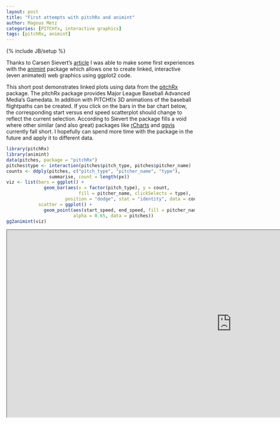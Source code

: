 ```yaml
---
layout: post
title: "First attempts with pitchRx and animint"
author: Magnus Metz
categories: [PITCHfx, interactive graphics]
tags: [pitchRx, animint]
---
```

{% include JB/setup %}


Thanks to Carsen Sievert's
[article](http://cpsievert.github.io/2014/03/fun-with-pitchrx-and-animint/) I was able to make some
first experiences with the [animint](https://github.com/tdhock/animint) package which allows one to
create linked, interactive (even animated) web graphics using ggplot2 code.

This short post demonstrates linked plots using data from the
[pitchRx](http://cran.r-project.org/web/packages/pitchRx/) package. The pitchRx package provides
Major League Baseball Advanced Media's Gamedata. In addition with PITCHf/x 3D animations of the
baseball flightpaths can be created. If you click on the bars in the bar chart below, the
corresponding start versus end speed scatterplot should change to reflect the current selection.
According to Sievert the package fills a void where other similar (and also great) packages like
[rCharts](http://rcharts.io/) and [ggvis](http://ggvis.rstudio.com/) currently fall short. I
hopefully can spend more time with the package in the future and apply it to different data.

```r
library(pitchRx)
library(animint)
data(pitches, package = "pitchRx")
pitches$type <- interaction(pitches$pitch_type, pitches$pitcher_name)
counts <- ddply(pitches, c("pitch_type", "pitcher_name", "type"),
                summarise, count = length(px))
viz <- list(bars = ggplot() +
              geom_bar(aes(x = factor(pitch_type), y = count,
                           fill = pitcher_name, clickSelects = type),
                      position = "dodge", stat = "identity", data = counts),
            scatter = ggplot() +
              geom_point(aes(start_speed, end_speed, fill = pitcher_name, showSelected = type),
                         alpha = 0.65, data = pitches))
gg2animint(viz)
```

<iframe src="http://cpsievert.github.io/pitchRx/animint/" width="1200" height="500"> </iframe>
